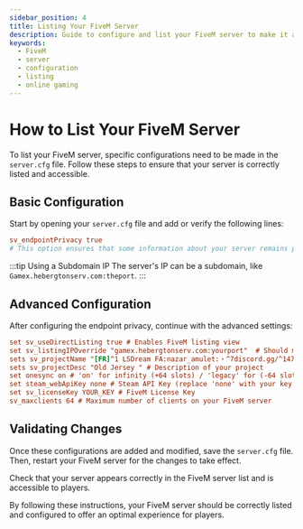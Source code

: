 ```yaml
---
sidebar_position: 4
title: Listing Your FiveM Server
description: Guide to configure and list your FiveM server to make it accessible and visible in the community
keywords:
  - FiveM
  - server
  - configuration
  - listing
  - online gaming
---
```


# How to List Your FiveM Server

To list your FiveM server, specific configurations need to be made in the `server.cfg` file. Follow these steps to ensure that your server is correctly listed and accessible.

## Basic Configuration

Start by opening your `server.cfg` file and add or verify the following lines:
```cfg
sv_endpointPrivacy true
# This option ensures that some information about your server remains private.
```

:::tip Using a Subdomain IP
The server's IP can be a subdomain, like `Gamex.hebergtonserv.com:theport`.
:::

## Advanced Configuration

After configuring the endpoint privacy, continue with the advanced settings:
```cfg
set sv_useDirectListing true # Enables FiveM listing view
set sv_listingIPOverride "gamex.hebergtonserv.com:yourport"  # Should match your sv_endpoints
sets sv_projectName "[FR]^1 LSDream FA:nazar_amulet:・^7discord.gg/^147ACRnWSd3" # Name of your project
sets sv_projectDesc "Old Jersey " # Description of your project
set onesync on # 'on' for infinity (+64 slots) / 'legacy' for (-64 slots) # Enables OneSync
set steam_webApiKey none # Steam API Key (replace 'none' with your key if necessary)
set sv_licenseKey YOUR_KEY # FiveM License Key
sv_maxclients 64 # Maximum number of clients on your FiveM server
```

## Validating Changes

Once these configurations are added and modified, save the `server.cfg` file. Then, restart your FiveM server for the changes to take effect.

Check that your server appears correctly in the FiveM server list and is accessible to players.

By following these instructions, your FiveM server should be correctly listed and configured to offer an optimal experience for players.

